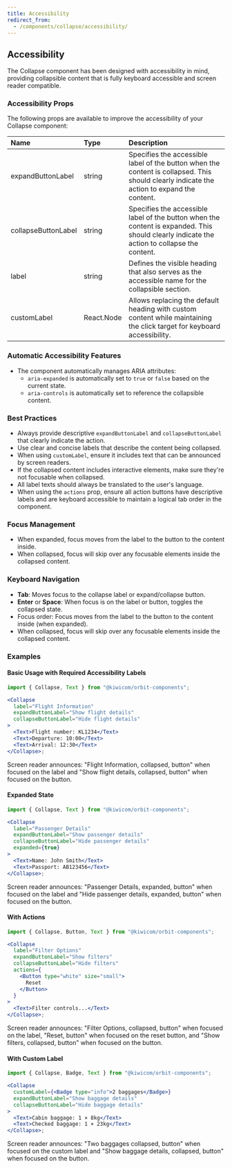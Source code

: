 ```yaml
---
title: Accessibility
redirect_from:
  - /components/collapse/accessibility/
---
```


## Accessibility

The Collapse component has been designed with accessibility in mind, providing collapsible content that is fully keyboard accessible and screen reader compatible.

### Accessibility Props

The following props are available to improve the accessibility of your Collapse component:

| Name                | Type       | Description                                                                                                                                 |
| :------------------ | :--------- | :------------------------------------------------------------------------------------------------------------------------------------------ |
| expandButtonLabel   | string     | Specifies the accessible label of the button when the content is collapsed. This should clearly indicate the action to expand the content.  |
| collapseButtonLabel | string     | Specifies the accessible label of the button when the content is expanded. This should clearly indicate the action to collapse the content. |
| label               | string     | Defines the visible heading that also serves as the accessible name for the collapsible section.                                            |
| customLabel         | React.Node | Allows replacing the default heading with custom content while maintaining the click target for keyboard accessibility.                     |

### Automatic Accessibility Features

- The component automatically manages ARIA attributes:
  - `aria-expanded` is automatically set to `true` or `false` based on the current state.
  - `aria-controls` is automatically set to reference the collapsible content.

### Best Practices

- Always provide descriptive `expandButtonLabel` and `collapseButtonLabel` that clearly indicate the action.
- Use clear and concise labels that describe the content being collapsed.
- When using `customLabel`, ensure it includes text that can be announced by screen readers.
- If the collapsed content includes interactive elements, make sure they're not focusable when collapsed.
- All label texts should always be translated to the user's language.
- When using the `actions` prop, ensure all action buttons have descriptive labels and are keyboard accessible to maintain a logical tab order in the component.

### Focus Management

- When expanded, focus moves from the label to the button to the content inside.
- When collapsed, focus will skip over any focusable elements inside the collapsed content.

### Keyboard Navigation

- **Tab**: Moves focus to the collapse label or expand/collapse button.
- **Enter** or **Space**: When focus is on the label or button, toggles the collapsed state.
- Focus order: Focus moves from the label to the button to the content inside (when expanded).
- When collapsed, focus will skip over any focusable elements inside the collapsed content.

### Examples

#### Basic Usage with Required Accessibility Labels

```jsx
import { Collapse, Text } from "@kiwicom/orbit-components";

<Collapse
  label="Flight Information"
  expandButtonLabel="Show flight details"
  collapseButtonLabel="Hide flight details"
>
  <Text>Flight number: KL1234</Text>
  <Text>Departure: 10:00</Text>
  <Text>Arrival: 12:30</Text>
</Collapse>;
```

Screen reader announces: "Flight Information, collapsed, button" when focused on the label and "Show flight details, collapsed, button" when focused on the button.

#### Expanded State

```jsx
import { Collapse, Text } from "@kiwicom/orbit-components";

<Collapse
  label="Passenger Details"
  expandButtonLabel="Show passenger details"
  collapseButtonLabel="Hide passenger details"
  expanded={true}
>
  <Text>Name: John Smith</Text>
  <Text>Passport: AB123456</Text>
</Collapse>;
```

Screen reader announces: "Passenger Details, expanded, button" when focused on the label and "Hide passenger details, expanded, button" when focused on the button.

#### With Actions

```jsx
import { Collapse, Button, Text } from "@kiwicom/orbit-components";

<Collapse
  label="Filter Options"
  expandButtonLabel="Show filters"
  collapseButtonLabel="Hide filters"
  actions={
    <Button type="white" size="small">
      Reset
    </Button>
  }
>
  <Text>Filter controls...</Text>
</Collapse>;
```

Screen reader announces: "Filter Options, collapsed, button" when focused on the label, "Reset, button" when focused on the reset button, and "Show filters, collapsed, button" when focused on the button.

#### With Custom Label

```jsx
import { Collapse, Badge, Text } from "@kiwicom/orbit-components";

<Collapse
  customLabel={<Badge type="info">2 baggages</Badge>}
  expandButtonLabel="Show baggage details"
  collapseButtonLabel="Hide baggage details"
>
  <Text>Cabin baggage: 1 × 8kg</Text>
  <Text>Checked baggage: 1 × 23kg</Text>
</Collapse>;
```

Screen reader announces: "Two baggages collapsed, button" when focused on the custom label and "Show baggage details, collapsed, button" when focused on the button.
